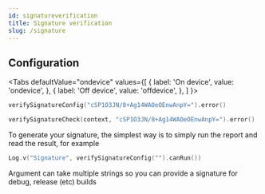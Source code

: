 ```yaml
---
id: signatureverification
title: Signature verification
slug: /signature
---
```



## Configuration


<Tabs
defaultValue="ondevice"
values={[
{ label: 'On device', value: 'ondevice', },
{ label: 'Off device', value: 'offdevice', },
]
}>

<TabItem value="ondevice">

```kotlin
verifySignatureConfig("cSP1O3JN/8+Ag14WAOeOEnwAnpY=").error()
```

</TabItem>

<TabItem value="offdevice">

```kotlin
verifySignatureCheck(context, "cSP1O3JN/8+Ag14WAOeOEnwAnpY=").error()
```

</TabItem>

</Tabs>

To generate your signature, the simplest way is to simply run the report and read
the result, for example


```kotlin
Log.v("Signature", verifySignatureConfig("").canRun())
```

Argument can take multiple strings so you can provide a signature for
debug, release (etc) builds
